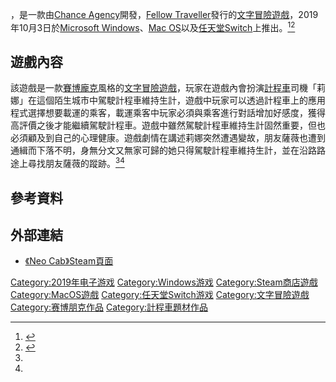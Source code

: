 {{Orphan|time=2020-07-10T17:45:43+00:00}}
{{Infobox VG
| title = Neo Cab
| original = 
| japanese = 
| english = 
| image = 
| caption = 
| genre = [[文字冒险游戏|文字冒险游戏]]
| platform = [[Microsoft_Windows|Microsoft Windows]]、[[Mac_OS|Mac OS]]、[[任天堂Switch|任天堂Switch]]
| developer = [[Chance_Agency|Chance Agency]]
| publisher = [[Fellow_Traveller|Fellow Traveller]]
| director = 
| producer = 
| designer = 
| writer = 
| programmer = 
| artist = 
| composer = 
| series = 
| engine = 
| modes = 
| released = 2019年10月3日
| shutdown = 
| onlinegame = 
}}

{{Vgname|Neo Cab}}，是一款由[[Chance_Agency|Chance Agency]]開發，[[Fellow_Traveller|Fellow Traveller]]發行的[[文字冒险游戏|文字冒險遊戲]]，2019年10月3日於[[Microsoft_Windows|Microsoft Windows]]、[[Mac_OS|Mac OS]]以及[[任天堂Switch|任天堂Switch]]上推出。<ref name=":0">{{Cite web|title=【遊戲】賽博龐克風司機模擬《Neo Cab》 拜託給我五星評分！|url=https://www.mirrormedia.mg/story/20191009gamecrystal/|accessdate=2020-07-05|date=2019-10-09|work=鏡週刊 Mirror Media|language=zh-TW|archive-date=2020-07-05|archive-url=https://web.archive.org/web/20200705141900/https://www.mirrormedia.mg/story/20191009gamecrystal/|dead-url=no}}</ref><ref name=":1">{{Cite web|title=Cyberpunk風《Neo Cab》即將上架，會閱讀空氣才是好運將🚕|url=https://www.4gamers.com.tw/news/detail/40605/neo-cab-release-on-steam|accessdate=2020-07-05|last=4Gamers|work=4Gamers 官方網站|language=zh-Hant|archive-date=2020-07-05|archive-url=https://web.archive.org/web/20200705150522/https://www.4gamers.com.tw/news/detail/40605/neo-cab-release-on-steam|dead-url=no}}</ref>

== 遊戲內容 ==
該遊戲是一款[[赛博朋克|賽博龐克]]風格的[[文字冒险游戏|文字冒險遊戲]]，玩家在遊戲內會扮演[[出租車|計程車]]司機「莉娜」在這個陌生城市中駕駛計程車維持生計，遊戲中玩家可以透過計程車上的應用程式選擇想要載運的乘客，載運乘客中玩家必須與乘客進行對話增加好感度，獲得高評價之後才能繼續駕駛計程車。遊戲中雖然駕駛計程車維持生計固然重要，但也必須顧及到自己的心理健康。遊戲劇情在講述莉娜突然遭遇變故，朋友薩薇也遭到通緝而下落不明，身無分文又無家可歸的她只得駕駛計程車維持生計，並在沿路路途上尋找朋友薩薇的蹤跡。<ref name=":0" /><ref name=":1" />

== 參考資料 ==
<references />

== 外部連結 ==

* [https://store.steampowered.com/app/794540/Neo_Cab/ 《Neo Cab》Steam頁面]{{Wayback|url=https://store.steampowered.com/app/794540/Neo_Cab/ |date=20200610235713 }}

[[Category:2019年电子游戏|Category:2019年电子游戏]]
[[Category:Windows游戏|Category:Windows游戏]]
[[Category:Steam商店遊戲|Category:Steam商店遊戲]]
[[Category:MacOS遊戲|Category:MacOS遊戲]]
[[Category:任天堂Switch游戏|Category:任天堂Switch游戏]]
[[Category:文字冒險遊戲|Category:文字冒險遊戲]]
[[Category:赛博朋克作品|Category:赛博朋克作品]]
[[Category:計程車題材作品|Category:計程車題材作品]]